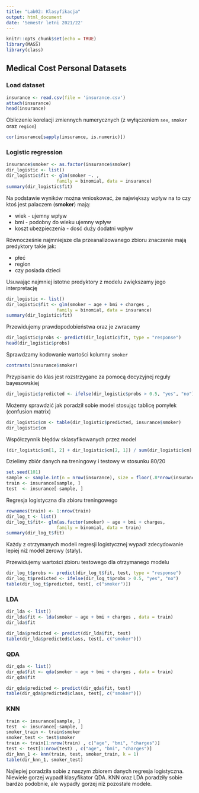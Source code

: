 ```yaml
---
title: "Lab02: Klasyfikacja"
output: html_document
date: 'Semestr letni 2021/22'
---
```


```r
knitr::opts_chunk$set(echo = TRUE)
library(MASS)
library(class)
```

## Medical Cost Personal Datasets

### Load dataset

```r
insurance <- read.csv(file = 'insurance.csv')
attach(insurance)
head(insurance)
```

Obliczenie korelacji zmiennych numerycznych (z wyłączeniem `sex`, `smoker` oraz `region`)
```r
cor(insurance[sapply(insurance, is.numeric)])
```
### Logistic regression

```r
insurance$smoker <- as.factor(insurance$smoker)
dir_logistic <- list()
dir_logistic$fit <- glm(smoker ~. , 
                   family = binomial, data = insurance)
summary(dir_logistic$fit)
```

Na podstawie wyników można wnioskować, że największy wpływ na to czy ktoś jest palaczem (**smoker**) mają:

* wiek - ujemny wpływ
* bmi - podobny do wieku ujemny wpływ
* koszt ubezpieczenia - dosć duży dodatni wpływ

Równocześnie najmniejsze dla przeanalizowanego zbioru znaczenie mają predyktory takie jak:

* płeć
* region
* czy posiada dzieci

Usuwając najmniej istotne predyktory z modelu zwiększamy jego interpretację

```r
dir_logistic <- list()
dir_logistic$fit <- glm(smoker ~ age + bmi + charges , 
                   family = binomial, data = insurance)
summary(dir_logistic$fit)
```

Przewidujemy prawdopodobieństwa oraz je zwracamy
```r
dir_logistic$probs <- predict(dir_logistic$fit, type = "response")
head(dir_logistic$probs)
```

Sprawdzamy kodowanie wartości kolumny `smoker`
```r
contrasts(insurance$smoker)
```
Przypisanie do klas jest rozstrzygane za pomocą decyzyjnej reguły bayesowskiej
```r
dir_logistic$predicted <- ifelse(dir_logistic$probs > 0.5, "yes", "no")
```


Możemy sprawdzić jak poradził sobie model stosując tablicę pomyłek (confusion matrix)
```r
dir_logistic$cm <- table(dir_logistic$predicted, insurance$smoker)
dir_logistic$cm
```

Współczynnik błędów sklasyfikowanych przez model
```r
(dir_logistic$cm[1, 2] + dir_logistic$cm[2, 1]) / sum(dir_logistic$cm)
```

Dzielimy zbiór danych na treningowy i testowy w stosunku 80/20
```r
set.seed(101) 
sample <- sample.int(n = nrow(insurance), size = floor(.8*nrow(insurance)), replace = F)
train <- insurance[sample, ]
test  <- insurance[-sample, ]
```


Regresja logistyczna dla zbioru treningowego
```r
rownames(train) <- 1:nrow(train) 
dir_log_t <- list()
dir_log_t$fit<- glm(as.factor(smoker) ~ age + bmi + charges, 
                   family = binomial, data = train)
summary(dir_log_t$fit)
```
Każdy z otrzymanych modeli regresji logistycznej wypadł zdecydowanie lepiej niż model zerowy (stały).

Przewidujemy wartości zbioru testowego dla otrzymanego modelu
```r
dir_log_t$probs <- predict(dir_log_t$fit, test, type = "response")
dir_log_t$predicted <- ifelse(dir_log_t$probs > 0.5, "yes", "no")
table(dir_log_t$predicted, test[, c("smoker")])
```

### LDA

```r
dir_lda <- list()
dir_lda$fit <- lda(smoker ~ age + bmi + charges , data = train)
dir_lda$fit
```

```r
dir_lda$predicted <- predict(dir_lda$fit, test)
table(dir_lda$predicted$class, test[, c("smoker")])
```
### QDA

```r
dir_qda <- list()
dir_qda$fit <- qda(smoker ~ age + bmi + charges , data = train)
dir_qda$fit
```

```r
dir_qda$predicted <- predict(dir_qda$fit, test)
table(dir_qda$predicted$class, test[, c("smoker")])
```
### KNN

```r
train <- insurance[sample, ]
test  <- insurance[-sample, ]
smoker_train <- train$smoker
smoker_test <- test$smoker
train <- train[1:nrow(train) , c("age", "bmi", "charges")]
test <- test[1:nrow(test) , c("age", "bmi", "charges")]
dir_knn_1 <- knn(train, test, smoker_train, k = 1)
table(dir_knn_1, smoker_test)
```
Najlepiej poradziła sobie z naszym zbiorem danych regresja logistyczna. Niewiele gorzej wypadł klasyfikator QDA. KNN oraz LDA poradziły sobie bardzo podobnie, ale wypadły gorzej niż pozostałe modele.
